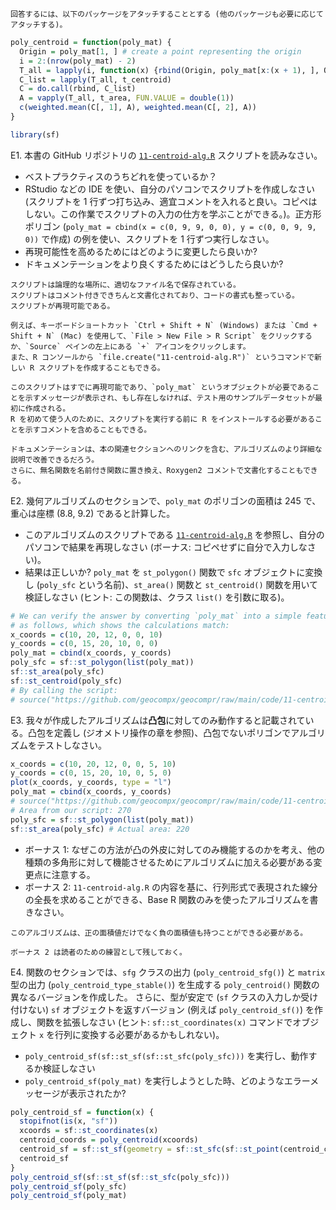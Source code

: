 ```asis
回答するには、以下のパッケージをアタッチすることとする (他のパッケージも必要に応じてアタッチする)。
```

```r
poly_centroid = function(poly_mat) {
  Origin = poly_mat[1, ] # create a point representing the origin
  i = 2:(nrow(poly_mat) - 2)
  T_all = lapply(i, function(x) {rbind(Origin, poly_mat[x:(x + 1), ], Origin)})
  C_list = lapply(T_all, t_centroid)
  C = do.call(rbind, C_list)
  A = vapply(T_all, t_area, FUN.VALUE = double(1))
  c(weighted.mean(C[, 1], A), weighted.mean(C[, 2], A))
}
```

```r
library(sf)
```

E1. 本書の GitHub リポジトリの [`11-centroid-alg.R`](https://github.com/geocompx/geocompr/blob/main/code/11-centroid-alg.R) スクリプトを読みなさい。

  - ベストプラクティスのうちどれを使っているか？
  - RStudio\index{RStudio} などの IDE\index{IDE} を使い、自分のパソコンでスクリプトを作成しなさい (スクリプトを 1 行ずつ打ち込み、適宜コメントを入れると良い。コピペはしない。この作業でスクリプトの入力の仕方を学ぶことができる。)。正方形ポリゴン (`poly_mat = cbind(x = c(0, 9, 9, 0, 0), y = c(0, 0, 9, 9, 0))` で作成) の例を使い、スクリプトを 1 行ずつ実行しなさい。
  - 再現可能性を高めるためにはどのように変更したら良いか?
  - ドキュメンテーションをより良くするためにはどうしたら良いか?

```asis
スクリプトは論理的な場所に、適切なファイル名で保存されている。
スクリプトはコメント付きできちんと文書化されており、コードの書式も整っている。
スクリプトが再現可能である。

例えば、キーボードショートカット `Ctrl + Shift + N` (Windows) または `Cmd + Shift + N` (Mac) を使用して、`File > New File > R Script` をクリックするか、`Source` ペインの左上にある `+` アイコンをクリックします。
また、R コンソールから `file.create("11-centroid-alg.R")` というコマンドで新しい R スクリプトを作成することもできる。

このスクリプトはすでに再現可能であり、`poly_mat` というオブジェクトが必要であることを示すメッセージが表示され、もし存在しなければ、テスト用のサンプルデータセットが最初に作成される。
R を初めて使う人のために、スクリプトを実行する前に R をインストールする必要があることを示すコメントを含めることもできる。

ドキュメンテーションは、本の関連セクションへのリンクを含む、アルゴリズムのより詳細な説明で改善できるだろう。
さらに、無名関数を名前付き関数に置き換え、Roxygen2 コメントで文書化することもできる。
```


E2. 幾何アルゴリズムのセクションで、`poly_mat` のポリゴンの面積は 245 で、重心は座標 (8.8, 9.2) であると計算した。

  - このアルゴリズムのスクリプトである [`11-centroid-alg.R`](https://github.com/geocompx/geocompr/blob/main/code/11-centroid-alg.R) を参照し、自分のパソコンで結果を再現しなさい (ボーナス: コピペせずに自分で入力しなさい)。
  - 結果は正しいか? `poly_mat` を `st_polygon()` 関数で `sfc` オブジェクトに変換し (`poly_sfc` という名前)、`st_area()` 関数と `st_centroid()` 関数を用いて検証しなさい (ヒント: この関数は、クラス `list()` を引数に取る)。

```r
# We can verify the answer by converting `poly_mat` into a simple feature collection
# as follows, which shows the calculations match:
x_coords = c(10, 20, 12, 0, 0, 10)
y_coords = c(0, 15, 20, 10, 0, 0)
poly_mat = cbind(x_coords, y_coords)
poly_sfc = sf::st_polygon(list(poly_mat))
sf::st_area(poly_sfc)
sf::st_centroid(poly_sfc)
# By calling the script:
# source("https://github.com/geocompx/geocompr/raw/main/code/11-centroid-alg.R")
```

E3. 我々が作成したアルゴリズム\index{あるごりずむ@アルゴリズム}は**凸包**に対してのみ動作すると記載されている。凸包を定義し (ジオメトリ操作の章を参照)、凸包でないポリゴンでアルゴリズムをテストしなさい。\index{とつほう@凸包}

```r
x_coords = c(10, 20, 12, 0, 0, 5, 10)
y_coords = c(0, 15, 20, 10, 0, 5, 0)
plot(x_coords, y_coords, type = "l")
poly_mat = cbind(x_coords, y_coords)
# source("https://github.com/geocompx/geocompr/raw/main/code/11-centroid-alg.R")
# Area from our script: 270
poly_sfc = sf::st_polygon(list(poly_mat))
sf::st_area(poly_sfc) # Actual area: 220
```

  - ボーナス 1: なぜこの方法が凸の外皮に対してのみ機能するのかを考え、他の種類の多角形に対して機能させるためにアルゴリズムに加える必要がある変更点に注意する。
  - ボーナス 2: `11-centroid-alg.R` の内容を基に、行列形式で表現された線分の全長を求めることができる、Base R 関数のみを使ったアルゴリズムを書きなさい。

<!-- Todo: add example of matrix representing a linestring, demonstrate code to verify the answer, suggest alternative functions to decompose as a bonus. -->

```asis
このアルゴリズムは、正の面積値だけでなく負の面積値も持つことができる必要がある。

ボーナス 2 は読者のための練習として残しておく。
```

E4. 関数のセクションでは、`sfg` クラスの出力 (`poly_centroid_sfg()`) と `matrix` 型の出力 (`poly_centroid_type_stable()`) を生成する `poly_centroid()` 関数の異なるバージョンを作成した。
さらに、型が安定で (`sf` クラスの入力しか受け付けない) `sf` オブジェクトを返すバージョン (例えば `poly_centroid_sf()`) を作成し、関数を拡張しなさい (ヒント: `sf::st_coordinates(x)` コマンドでオブジェクト `x` を行列に変換する必要があるかもしれない)。

  - `poly_centroid_sf(sf::st_sf(sf::st_sfc(poly_sfc)))` を実行し、動作するか検証しなさい
  - `poly_centroid_sf(poly_mat)` を実行しようとした時、どのようなエラーメッセージが表示されたか?
    
```r
poly_centroid_sf = function(x) {
  stopifnot(is(x, "sf"))
  xcoords = sf::st_coordinates(x)
  centroid_coords = poly_centroid(xcoords)
  centroid_sf = sf::st_sf(geometry = sf::st_sfc(sf::st_point(centroid_coords)))
  centroid_sf
}
poly_centroid_sf(sf::st_sf(sf::st_sfc(poly_sfc)))
poly_centroid_sf(poly_sfc)
poly_centroid_sf(poly_mat)
```

